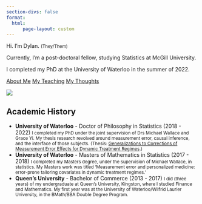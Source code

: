 ```yaml
---
section-divs: false
format:
  html:
      page-layout: custom
---
```


::: {.container .grid .px-4 .py-5 .border-bottom}
::: {.grid .g-col-med-8 .g-start-med-3 .my-5 .g-col-12 .align-items-center .border-dark .border-1}
::: {.g-col-12 .g-col-lg-6 .text-center .py-5}
<p class="display-6">Hi. I'm Dylan. <small class='fw-light'>(They/Them)</small></p>
<p class="fw-bold fs-4">Currently, I'm a post-doctoral fellow, studying Statistics at McGill University.</p class="fw-bold fs-4">
I completed my PhD at the University of Waterloo in the summer of 2022.

[About Me](/about.qmd){.btn .btn-info .my-2} [My Teaching](/teaching.qmd){.btn .btn-outline-success .my-2} [My Thoughts](/blog.qmd){.btn .btn-outline-primary .my-2}
:::
::: {.g-col-12 .g-col-lg-6}
![](img/Headshot_LG.png){.img-thumbnail}
:::
::: 
:::

::: {.container .grid .mb-5}
::: {.grid .g-col-lg-6 .g-start-lg-4 .g-col-12}
::: {.g-col-lg-12 .g-col-12 .px-2}
# Academic History
- **University of Waterloo** - Doctor of Philosophy in Statistics (2018 - 2022) <small class='fw-light d-block my-2'>I completed my PhD under the joint supervision of Drs Michael Wallace and Grace Yi. My thesis research revolved around measurement error, causal inference, and the interface of those subjects. (Thesis: [Generalizations to Corrections of Measurement Error Effects for Dynamic Treatment Regimes](https://uwspace.uwaterloo.ca/handle/10012/18581){target="_blank"}.)</small>
- **University of Waterloo** - Masters of Mathematics in Statistics (2017 - 2018) <small class='fw-light d-block my-2'>I completed my Masters degree, under the supervision of Michael Wallace, in statistics. My Masters work was titled ‘Measurement error and personalized medicine: error-prone tailoring covariates in dynamic treatment regimes.’</small>
- **Queen's University** - Bachelor of Commerce (2013 - 2017) <small class='fw-light d-block my-2'>I did (three years) of my undergraduate at Queen’s University, Kingston, where I studied Finance and Mathematics. My first year was at the University of Waterloo/Wilfrid Laurier University, in the BMath/BBA Double Degree Program.</small>
:::
:::
:::